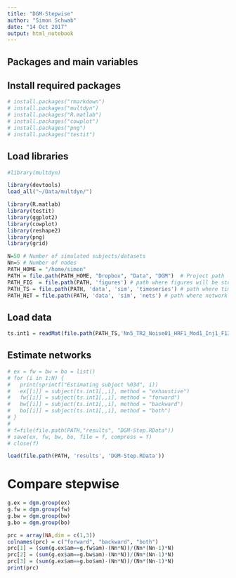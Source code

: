 ```yaml
---
title: "DGM-Stepwise"
author: "Simon Schwab"
date: "14 Oct 2017"
output: html_notebook
---
```


## Packages and main variables

## Install required packages 
```r
# install.packages("rmarkdown")
# install.packages("multdyn")
# install.packages("R.matlab")
# install.packages("cowplot")
# install.packages("png")
# install.packages("testit")
```

## Load libraries 
```r
#library(multdyn)

library(devtools)
load_all("~/Data/multdyn/")

library(R.matlab)
library(testit)
library(ggplot2)
library(cowplot)
library(reshape2)
library(png)
library(grid)
```

```r
N=50 # Number of simulated subjects/datasets
Nn=5 # Number of nodes
PATH_HOME = "/home/simon"
PATH = file.path(PATH_HOME, "Dropbox", "Data", "DGM")  # Project path
PATH_FIG  = file.path(PATH, 'figures') # path where figures will be stored
PATH_TS = file.path(PATH, 'data', 'sim', 'timeseries') # path where time series data is
PATH_NET = file.path(PATH, 'data', 'sim', 'nets') # path where network data is
```

## Load data
```r
ts.int1 = readMat(file.path(PATH_TS,'Nn5_TR2_Noise01_HRF1_Mod1_Inj1_F13.mat'))$gfy2s
```

## Estimate networks
```r
# ex = fw = bw = bo = list()
# for (i in 1:N) {
#   print(sprintf("Estimating subject %03d", i))
#   ex[[i]] = subject(ts.int1[,,i], method = "exhaustive")
#   fw[[i]] = subject(ts.int1[,,i], method = "forward")
#   bw[[i]] = subject(ts.int1[,,i], method = "backward")
#   bo[[i]] = subject(ts.int1[,,i], method = "both")
# }
# 
# f=file(file.path(PATH,"results", "DGM-Step.RData"))
# save(ex, fw, bw, bo, file = f, compress = T)
# close(f)

load(file.path(PATH, 'results', 'DGM-Step.RData'))
```

# Compare stepwise
```r
g.ex = dgm.group(ex)
g.fw = dgm.group(fw)
g.bw = dgm.group(bw)
g.bo = dgm.group(bo)

prc = array(NA,dim = c(1,3))
colnames(prc) = c("forward", "backward", "both")
prc[1] = (sum(g.ex$am==g.fw$am)-(Nn*N))/(Nn*(Nn-1)*N)
prc[2] = (sum(g.ex$am==g.bw$am)-(Nn*N))/(Nn*(Nn-1)*N)
prc[3] = (sum(g.ex$am==g.bo$am)-(Nn*N))/(Nn*(Nn-1)*N)
print(prc)
```
